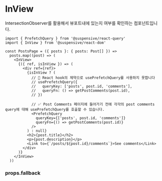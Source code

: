 
# InView

IntersectionObserver를 활용해서 뷰포트내에 있는지 여부를 확인하는 컴포넌트입니다.

```tsx
import { PrefetchQuery } from '@suspensive/react-query'
import { InView } from '@suspensive/react-dom'

const PostsPage = ({ posts }: { posts: Post[] }) =>
  posts.map((post) => (
    <InView>
      {({ ref, isInView }) => (
        <div ref={ref}>
          {isInView ? (
            // 🚫 React hook의 제약으로 usePrefetchQuery를 사용하지 못합니다
            // usePrefetchQuery({
            //   queryKey: ['posts', post.id, 'comments'],
            //   queryFn: () => getPostComments(post.id),
            // })

            // ✅ Post Comments 페이지에 들어가기 전에 각각의 post comments query에 대해 usePrefetchQuery를 호출할 수 있습니다.
            <PrefetchQuery
              queryKey={['posts', post.id, 'comments']}
              queryFn={() => getPostComments(post.id)}
            />
          ) : null}
          <h2>{post.title}</h2>
          <p>{post.description}</p>
          <Link to={`/posts/${post.id}/comments`}>See comments</Link>
        </div>
      )}
    </InView>
  ))
```

### props.fallback
